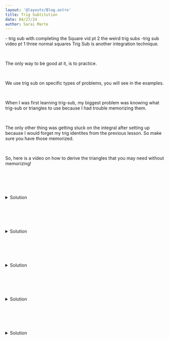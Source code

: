 ```yaml
---
layout: '@layouts/Blog.astro'
title: Trig Subtitution
date: 04/27/24
author: Sarai Marte
---
```



<span style=" font-family: var(--primaryFont);">
- trig sub with completing the Square vid pt 2 the weird trig subs
-trig sub video pt 1 three normal squares
Trig Sub is another integration technique.

&nbsp;&nbsp;&nbsp;&nbsp;

The only way to be good at it, is to practice.

&nbsp;&nbsp;&nbsp;&nbsp;

We use trig sub on specific types of problems, you will see in the examples.

&nbsp;&nbsp;&nbsp;&nbsp;

When I was first learning trig-sub, my biggest problem was knowing what trig-sub or triangles to use because I had trouble memorizing them.

&nbsp;&nbsp;&nbsp;&nbsp;

The only other thing was getting stuck on the integral after setting up because I would forget my trig identites from the previous lesson. So make sure you have those memorized.

&nbsp;&nbsp;&nbsp;&nbsp;

So, here is a video on how to derive the triangles that you may need without memorizing!

&nbsp;&nbsp;&nbsp;&nbsp;


<div style = "object-fit:contain;" > <img src={img1.src} alt=""  /> </div>

&nbsp;&nbsp;&nbsp;&nbsp;


<details>

  <summary> Solution </summary>

    x/sqrt(4+x^2) + C

</details>

&nbsp;&nbsp;&nbsp;&nbsp;


<div style = "object-fit:contain;" > <img src={img5.src} alt=""  /> </div>

&nbsp;&nbsp;&nbsp;&nbsp;

<details>

  <summary> Solution </summary>

   9pi

</details>






&nbsp;&nbsp;&nbsp;&nbsp;

<div style = "object-fit:contain;" > <img src={img4.src} alt=""  /> </div>

&nbsp;&nbsp;&nbsp;&nbsp;

<details>

  <summary> Solution </summary>

    sqrt(x^2-4) - 2 arcsec(x/2) + C

</details>

&nbsp;&nbsp;&nbsp;&nbsp;

<div style = "object-fit:contain;" > <img src={img2.src} alt=""  /> </div>

&nbsp;&nbsp;&nbsp;&nbsp;

<details>

  <summary> Solution </summary>

   -ln|sqrt(3)| + ln|sqrt(2) + 1|

</details>


&nbsp;&nbsp;&nbsp;&nbsp;


<div style = "object-fit:contain;" > <img src={img3.src} alt=""  /> </div>

&nbsp;&nbsp;&nbsp;&nbsp;


<details>

  <summary> Solution </summary>

    sqrt(x^2-4) - 2 arcsec(x/2) + C

</details>



</span>
